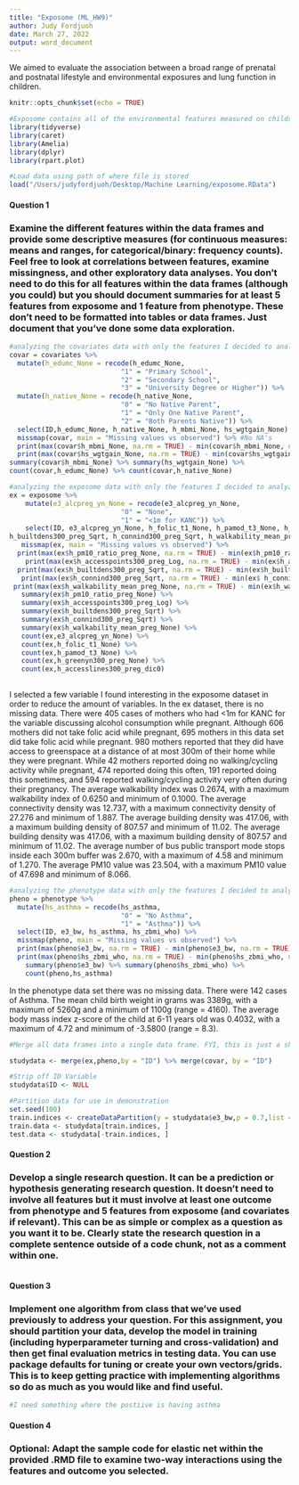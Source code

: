 ```yaml
---
title: "Exposome (ML_HW9)"
author: Judy Fordjuoh
date: March 27, 2022
output: word_document
---
```

We aimed to evaluate the association between a broad range of prenatal and postnatal lifestyle and environmental exposures and lung function in children.

```r
knitr::opts_chunk$set(echo = TRUE)  

#Exposome contains all of the environmental features measured on children. Phenotype contains health outcomes measured during the study. Covariate contains demographics and maternal information during pregnancy. Codebook is a detailed listing of all variables within the data frames. 
library(tidyverse)
library(caret)
library(Amelia)
library(dplyr)
library(rpart.plot)

#Load data using path of where file is stored
load("/Users/judyfordjuoh/Desktop/Machine Learning/exposome.RData")
```

#### Question 1
### Examine the different features within the data frames and provide some descriptive measures (for continuous measures: means and ranges, for categorical/binary: frequency counts). Feel free to look at correlations between features, examine missingness, and other exploratory data analyses. You don't need to do this for all features within the data frames (although you could) but you should document summaries for at least 5 features from exposome and 1 feature from phenotype. These don't need to be formatted into tables or data frames. Just document that you've done some data exploration. 
```r
#analyzing the covariates data with only the features I decided to analyze
covar = covariates %>%
  mutate(h_edumc_None = recode(h_edumc_None,
                            "1" = "Primary School",
                            "2" = "Secondary School",
                            "3" = "University Degree or Higher")) %>%
  mutate(h_native_None = recode(h_native_None,
                            "0" = "No Native Parent",
                            "1" = "Only One Native Parent",
                            "2" = "Both Parents Native")) %>%
  select(ID,h_edumc_None, h_native_None, h_mbmi_None, hs_wgtgain_None) %>%
  missmap(covar, main = "Missing values vs observed") %>% #No NA's
  print(max(covar$h_mbmi_None, na.rm = TRUE) - min(covar$h_mbmi_None, na.rm = TRUE)) %>% #range of h_mbmi_None
  print(max(covar$hs_wgtgain_None, na.rm = TRUE) - min(covar$hs_wgtgain_None, na.rm = TRUE)) %>% #range of hs_wgtgain_None
summary(covar$h_mbmi_None) %>% summary(hs_wgtgain_None) %>%
count(covar,h_edumc_None) %>% count(covar,h_native_None)
```


```r
#analyzing the exposome data with only the features I decided to analyze
ex = exposome %>%
    mutate(e3_alcpreg_yn_None = recode(e3_alcpreg_yn_None,
                            "0" = "None",
                            "1" = "<1m for KANC")) %>%
    select(ID, e3_alcpreg_yn_None, h_folic_t1_None, h_pamod_t3_None, h_greenyn300_preg_None, h_pm10_ratio_preg_None, h_accesslines300_preg_dic0, h_accesspoints300_preg_Log, 	
h_builtdens300_preg_Sqrt, h_connind300_preg_Sqrt, h_walkability_mean_preg_None) %>%
   missmap(ex, main = "Missing values vs observed") %>%
  print(max(ex$h_pm10_ratio_preg_None, na.rm = TRUE) - min(ex$h_pm10_ratio_preg_None, na.rm = TRUE)) %>% #range of h_pm10_ratio_preg_None
    print(max(ex$h_accesspoints300_preg_Log, na.rm = TRUE) - min(ex$h_accesspoints300_preg_Log, na.rm = TRUE)) %>% #range of h_accesspoints300_preg_Log
  print(max(ex$h_builtdens300_preg_Sqrt, na.rm = TRUE) - min(ex$h_builtdens300_preg_Sqrt, na.rm = TRUE)) %>% #range of h_builtdens300_preg_Sqrt
   print(max(ex$h_connind300_preg_Sqrt, na.rm = TRUE) - min(ex$ h_connind300_preg_Sqrt, na.rm = TRUE)) #h_connind300_preg_Sqrt
 print(max(ex$h_walkability_mean_preg_None, na.rm = TRUE) - min(ex$h_walkability_mean_preg_None , na.rm = TRUE)) #h_walkability_mean_preg_None 
   summary(ex$h_pm10_ratio_preg_None) %>% 
   summary(ex$h_accesspoints300_preg_Log) %>% 
   summary(ex$h_builtdens300_preg_Sqrt) %>% 
   summary(ex$h_connind300_preg_Sqrt) %>% 
   summary(ex$h_walkability_mean_preg_None) %>% 
   count(ex,e3_alcpreg_yn_None) %>%
   count(ex,h_folic_t1_None) %>%
   count(ex,h_pamod_t3_None) %>% 
   count(ex,h_greenyn300_preg_None) %>% 
   count(ex,h_accesslines300_preg_dic0)
  
```
I selected a few variable I found interesting in the exposome dataset in order to reduce the amount of variables. In the ex dataset, there is no missing data. There were 405 cases of mothers who had <1m for KANC for the variable discussing alcohol consumption while pregnant. Although 606 mothers did not take folic acid while pregnant, 695 mothers in this data set did take folic acid while pregnant. 980 mothers reported that they did have access to greenspace at a distance of at most 300m of their home while they were pregnant. While 42 mothers reported doing no walking/cycling activity while pregnant, 474 reported doing this often, 191 reported doing this sometimes, and 594 reported walking/cycling activity very often during their pregnancy. The average walkability index was 0.2674, with a maximum walkability index of 0.6250 and minimum of 0.1000. The average connectivity density  was 12.737, with a maximum connectivity density of 27.276 and minimum of 1.887. The average building density was 417.06, with a maximum building density of 807.57 and minimum of 11.02. The average building density was 417.06, with a maximum building density of 807.57 and minimum of 11.02. The average number of bus public transport mode stops inside each 300m buffer was 2.670, with a maximum of 4.58 and minimum of 1.270. The average PM10 value was 23.504, with a maximum PM10 value of 47.698 and minimum of 8.066.


```r
#analyzing the phenotype data with only the features I decided to analyze
pheno = phenotype %>%
  mutate(hs_asthma = recode(hs_asthma,
                            "0" = "No Asthma",
                            "1" = "Asthma")) %>%
  select(ID, e3_bw, hs_asthma, hs_zbmi_who) %>%
  missmap(pheno, main = "Missing values vs observed") %>%
  print(max(pheno$e3_bw, na.rm = TRUE) - min(pheno$e3_bw, na.rm = TRUE)) %>% #range of e3_bw
  print(max(pheno$hs_zbmi_who, na.rm = TRUE) - min(pheno$hs_zbmi_who, na.rm = TRUE)) %>% #range of hs_zbmi_who
    summary(pheno$e3_bw) %>% summary(pheno$hs_zbmi_who) %>%
    count(pheno,hs_asthma)

```
In the phenotype data set there was no missing data. There were 142 cases of Asthma. The mean child birth weight in grams was 3389g, with a maximum of 5260g and a minimum of 1100g (range = 4160). The average body mass index z-score of the child at 6-11 years old was 0.4032, with a maximum of 4.72 and minimum of -3.5800 (range = 8.3). 


```r
#Merge all data frames into a single data frame. FYI, this is just a shortcut by combining baseR with piping from tidyverse. There are other ways of merging across three data frames that are likely more elegant.

studydata <- merge(ex,pheno,by = "ID") %>% merge(covar, by = "ID")

#Strip off ID Variable
studydata$ID <- NULL

#Partition data for use in demonstration
set.seed(100)
train.indices <- createDataPartition(y = studydata$e3_bw,p = 0.7,list = FALSE)
train.data <- studydata[train.indices, ]
test.data <- studydata[-train.indices, ]
```



#### Question 2
### Develop a single research question. It can be a prediction or hypothesis generating research question. It doesn't need to involve all features but it must involve at least one outcome from phenotype and 5 features from exposome (and covariates if relevant). This can be as simple or complex as a question as you want it to be. Clearly state the research question in a complete sentence outside of a code chunk, not as a comment within one.
```r

```

#### Question 3
### Implement one algorithm from class that we've used previously to address your question. For this assignment, you should partition your data, develop the model in training (including hyperparameter turning and cross-validation) and then get final evaluation metrics in testing data. You can use package defaults for tuning or create your own vectors/grids. This is to keep getting practice with implementing algorithms so do as much as you would like and find useful.
```r

#I need something where the postiive is having asthma


```


#### Question 4
### Optional: Adapt the sample code for elastic net within the provided .RMD file to examine two-way interactions using the features and outcome you selected.
```r

```

